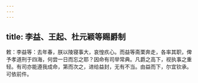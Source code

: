 ```yaml
---
---
---
```

title: 李益、王起、杜元颖等赐爵制
---



敕：李益等：去年春，朕以陵寝事大，哀惶疚心。而益等斋栗奔走，各率其职，俾予孝道刑于四海，何尝一日而忘之耶？因命有司举常典。凡爵之高下，视执事之重轻。有司亦能遵我成命，第而次之，进给益封，无有不当。由益而下，尔宜钦承。可依前件。